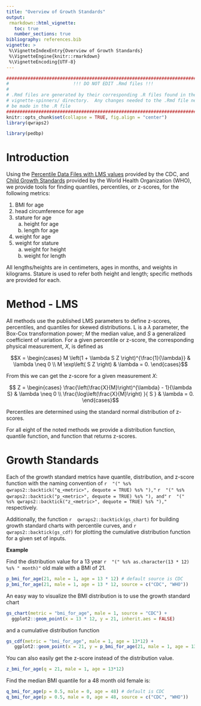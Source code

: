 ```yaml
---
title: "Overview of Growth Standards"
output:
 rmarkdown::html_vignette:
   toc: true
   number_sections: true
bibliography: references.bib
vignette: >
 %\VignetteIndexEntry{Overview of Growth Standards}
 %\VignetteEngine{knitr::rmarkdown}
 %\VignetteEncoding{UTF-8}
---
```



```r
################################################################################
#                        !!! DO NOT EDIT .Rmd files !!!                        #
#                                                                              #
# .Rmd files are generated by their corresponding .R files found in the        #
# vignette-spinners/ directory.  Any changes needed to the .Rmd file need to   #
# be made in the .R file                                                       #
################################################################################
knitr::opts_chunk$set(collapse = TRUE, fig.align = "center")
library(qwraps2)
```



```r
library(pedbp)
```


# Introduction

Using the [Percentile Data Files with LMS values](https://www.cdc.gov/growthcharts/percentile_data_files.htm)
provided by the CDC, and [Child Growth
Standards](https://www.who.int/tools/child-growth-standards/standards)
provided by the World Health Organization (WHO),
we provide tools for finding quantiles, percentiles, or z-scores, for the
following metrics:

1. BMI for age
2. head circumference for age
3. stature for age
   a. height for age
   b. length for age
4. weight for age
5. weight for stature
   a. weight for height
   b. weight for length

All lengths/heights are in centimeters, ages in months, and weights in
kilograms.  Stature is used to refer both height and length; specific
methods are provided for each.

# Method - LMS

All methods use the published LMS parameters to define z-scores,
percentiles, and quantiles for skewed distributions.  L is a $\lambda$
parameter, the Box-Cox transformation power; $M$ the median value, and $S$ a
generalized coefficient of variation.  For a given percentile or z-score, the
corresponding physical measurement, $X,$ is defined as

$$X = \begin{cases}
   M \left(1 + \lambda S Z \right)^{\frac{1}{\lambda}} & \lambda \neq 0 \\
   M \exp\left( S Z \right) & \lambda = 0.
\end{cases}$$

From this we can get the z-score for a given measurement $X:$

$$ Z = \begin{cases}
  \frac{\left(\frac{X}{M}\right)^{\lambda} - 1}{\lambda S} & \lambda \neq 0 \\
  \frac{\log\left(\frac{X}{M}\right) }{ S } & \lambda = 0.
  \end{cases}$$

Percentiles are determined using the standard normal distribution of z-scores.

For all eight of the noted methods we provide a distribution function,
quantile function, and function that returns z-scores.

# Growth Standards

Each of the growth standard metrics have quantile,
distribution, and z-score function with the naming convention of
`r  "(" %s% qwraps2::backtick("q_<metric>", dequote = TRUE) %s% ")," `
`r  "(" %s% qwraps2::backtick("p_<metric>", dequote = TRUE) %s% "), and" `
`r  "(" %s% qwraps2::backtick("z_<metric>", dequote = TRUE) %s% ")," `
respectively.

Additionally, the function
`r  qwraps2::backtick(gs_chart)  `
for building growth standard charts with percentile curves, and
`r  qwraps2::backtick(gs_cdf)  `
for plotting the cumulative distribution function for a given set of inputs.

**Example**

Find the distribution value for a 13 year
`r  "(" %s% as.character(13 * 12) %s% " month)"  `
old male with a BMI of 21.

```r
p_bmi_for_age(21, male = 1, age = 13 * 12) # default source is CDC
p_bmi_for_age(21, male = 1, age = 13 * 12, source = c("CDC", "WHO"))
```


An easy way to visualize the BMI distribution is to use the growth standard
chart

```r
gs_chart(metric = "bmi_for_age", male = 1, source = "CDC") +
  ggplot2::geom_point(x = 13 * 12, y = 21, inherit.aes = FALSE)
```


and a cumulative distribution function

```r
gs_cdf(metric = "bmi_for_age", male = 1, age = 13*12) +
   ggplot2::geom_point(x = 21, y = p_bmi_for_age(21, male = 1, age = 13*12))
```


You can also easily get the z-score instead of the distribution value.

```r
z_bmi_for_age(q = 21, male = 1, age = 13*12)
```


Find the median BMI quantile for a 48 month old female is:

```r
q_bmi_for_age(p = 0.5, male = 0, age = 48) # default is CDC
q_bmi_for_age(p = 0.5, male = 0, age = 48, source = c("CDC", "WHO"))
```



